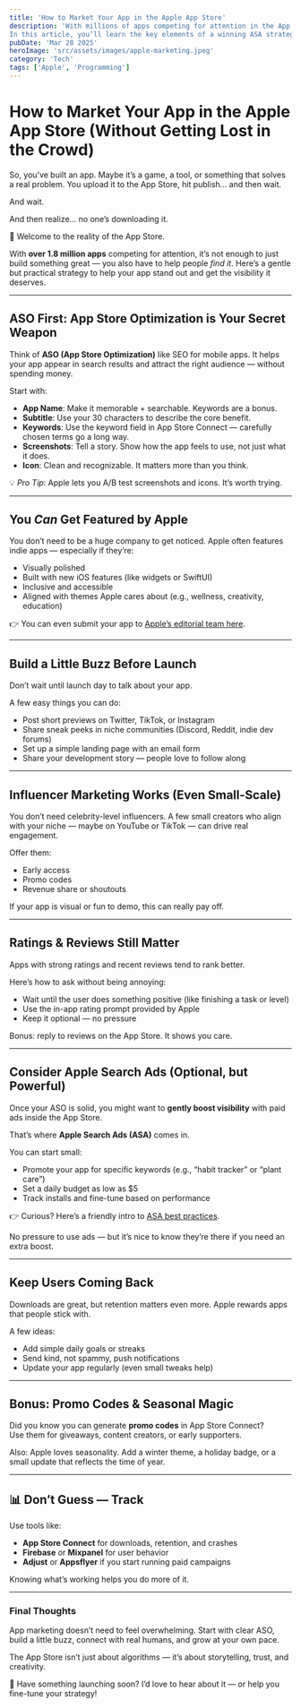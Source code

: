 ```yaml
---
title: 'How to Market Your App in the Apple App Store'
description: 'With millions of apps competing for attention in the App Store, just building something great isn’t enough — you also need a strategy to get it seen. One of the most powerful (but underutilized) tools for app visibility is Apple Search Ads (ASA).
In this article, you’ll learn the key elements of a winning ASA strategy and get direct links to trusted resources so you can go deeper into each topic.'
pubDate: 'Mar 28 2025'
heroImage: 'src/assets/images/apple-marketing.jpeg'
category: 'Tech'
tags: ['Apple', 'Programming']
---
```


# How to Market Your App in the Apple App Store (Without Getting Lost in the Crowd)

So, you’ve built an app. Maybe it’s a game, a tool, or something that solves a real problem. You upload it to the App Store, hit publish… and then wait.

And wait.

And then realize… no one’s downloading it.

😬 Welcome to the reality of the App Store.

With **over 1.8 million apps** competing for attention, it’s not enough to just build something great — you also have to help people _find it_. Here’s a gentle but practical strategy to help your app stand out and get the visibility it deserves.

---

## ASO First: App Store Optimization is Your Secret Weapon

Think of **ASO (App Store Optimization)** like SEO for mobile apps. It helps your app appear in search results and attract the right audience — without spending money.

Start with:

- **App Name**: Make it memorable + searchable. Keywords are a bonus.
- **Subtitle**: Use your 30 characters to describe the core benefit.
- **Keywords**: Use the keyword field in App Store Connect — carefully chosen terms go a long way.
- **Screenshots**: Tell a story. Show how the app feels to use, not just what it does.
- **Icon**: Clean and recognizable. It matters more than you think.

💡 _Pro Tip_: Apple lets you A/B test screenshots and icons. It’s worth trying.

---

## You _Can_ Get Featured by Apple

You don’t need to be a huge company to get noticed. Apple often features indie apps — especially if they’re:

- Visually polished
- Built with new iOS features (like widgets or SwiftUI)
- Inclusive and accessible
- Aligned with themes Apple cares about (e.g., wellness, creativity, education)

👉 You can even submit your app to [Apple’s editorial team here](https://developer.apple.com/app-store/marketing/guidelines/).

---

## Build a Little Buzz Before Launch

Don’t wait until launch day to talk about your app.

A few easy things you can do:

- Post short previews on Twitter, TikTok, or Instagram
- Share sneak peeks in niche communities (Discord, Reddit, indie dev forums)
- Set up a simple landing page with an email form
- Share your development story — people love to follow along

---

## Influencer Marketing Works (Even Small-Scale)

You don’t need celebrity-level influencers. A few small creators who align with your niche — maybe on YouTube or TikTok — can drive real engagement.

Offer them:

- Early access
- Promo codes
- Revenue share or shoutouts

If your app is visual or fun to demo, this can really pay off.

---

## Ratings & Reviews Still Matter

Apps with strong ratings and recent reviews tend to rank better.

Here’s how to ask without being annoying:

- Wait until the user does something positive (like finishing a task or level)
- Use the in-app rating prompt provided by Apple
- Keep it optional — no pressure

Bonus: reply to reviews on the App Store. It shows you care.

---

## Consider Apple Search Ads (Optional, but Powerful)

Once your ASO is solid, you might want to **gently boost visibility** with paid ads inside the App Store.

That’s where **Apple Search Ads (ASA)** comes in.

You can start small:

- Promote your app for specific keywords (e.g., “habit tracker” or “plant care”)
- Set a daily budget as low as $5
- Track installs and fine-tune based on performance

👉 Curious? Here’s a friendly intro to [ASA best practices](https://splitmetrics.com/blog/apple-search-ads-best-practices-guide/?utm_source=chatgpt.com).

No pressure to use ads — but it’s nice to know they’re there if you need an extra boost.

---

## Keep Users Coming Back

Downloads are great, but retention matters even more. Apple rewards apps that people stick with.

A few ideas:

- Add simple daily goals or streaks
- Send kind, not spammy, push notifications
- Update your app regularly (even small tweaks help)

---

## Bonus: Promo Codes & Seasonal Magic

Did you know you can generate **promo codes** in App Store Connect?  
Use them for giveaways, content creators, or early supporters.

Also: Apple loves seasonality. Add a winter theme, a holiday badge, or a small update that reflects the time of year.

---

## 📊 Don’t Guess — Track

Use tools like:

- **App Store Connect** for downloads, retention, and crashes
- **Firebase** or **Mixpanel** for user behavior
- **Adjust** or **Appsflyer** if you start running paid campaigns

Knowing what’s working helps you do more of it.

---

### Final Thoughts

App marketing doesn’t need to feel overwhelming. Start with clear ASO, build a little buzz, connect with real humans, and grow at your own pace.

The App Store isn’t just about algorithms — it’s about storytelling, trust, and creativity.

📲 Have something launching soon? I’d love to hear about it — or help you fine-tune your strategy!
